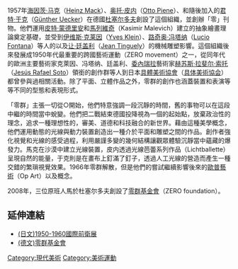 {{Link style|time=2015-12-12T07:12:16+00:00}}
1957年[[海因茨·马克|海因茨·马克]]（[[:en:Heinz_Mack|Heinz Mack]]）、[[奥托·皮内|奥托·皮内]]（[[:en:Otto_Piene|Otto Piene]]）、和隨後加入的[[君特·于克|君特·于克]]（[[:en:Günther_Uecker|Günther Uecker]]）在德國[[杜塞尔多夫|杜塞尔多夫]]創設了這個組織，並創辦「零」刊物。他們運用[[皮特·蒙德里安|皮特·蒙德里安]]和[[馬列維奇|馬列維奇]]（Kasimir Malevich）建立的抽象繪畫理論奠定基礎，並受到[[伊维斯·克莱因|伊维斯·克莱因]]（[[:en:Yves_Klein|Yves Klein]]）、[[路奇奥·冯塔纳|路奇奥·冯塔纳]]（[[:en:Lucio_Fontana|Lucio Fontana]]）等人的{{tsl|en|monochrome|單色繪畫}}以及[[让·廷盖利|让·廷盖利]]（[[:en:Jean_Tinguely|Jean Tinguely]]）的機械雕塑影響。這個組織後來發展成1950年代最重要的跨國藝術運動（ZERO movement）之一，從同年代的歐洲主要藝術家克萊因、冯塔纳、廷盖利、[[委內瑞拉|委內瑞拉]]藝術家[[赫苏斯·拉斐尔·索托|赫苏斯·拉斐尔·索托]]（[[:en:Jesús_Rafael_Soto|Jesús Rafael Soto]]）領銜的{{tsl|en|Kinetic art|動力藝術}}創作群等人到日本[[具體美術協會|具體美術協會]]（[[:jp:具体美術協会|具体美術協会]]）都曾參與過相關活動。除了平面、立體作品之外，零群的創作也涵蓋裝置和表演等等不同的型態和表現形式。

「零群」主張一切從○開始，他們特意強調一段沉靜的時間，舊的事物可以在這段中繼的時間當中蛻變。他們把二戰結束德國投降視為一個{{tsl|en|Stunde Null|時間零}}的起始點，放棄政治性的理念，追求一種理想性的，審美、道德和科技融合的新世界。藉由這種美學概念，他們運用動態的光線與動力裝置創造出一種介於平面和雕塑之間的作品。創作者強化視覺和光線的感受過程，利用嚴謹多變的幾何結構讓觀眾體驗沉靜當中蘊藏的爆發力。馬克在沙漠中建立光線裝置，皮内透過光線芭蕾系列作品（Lichtballette）呈現自然的能量，于克則是在畫布上釘滿了釘子，透過人工光線的營造而產生一種交錯的繁瑣視覺效果。1966年零群解散，但是他們的嘗試繼續影響後來的[[歐普藝術|歐普藝術]]（Op Art）以及{{tsl|en|Light Sculputure|光線雕塑}}概念。

2008年，三位原班人馬於杜塞尔多夫創設了[[零群基金會|零群基金會]]（ZERO foundation）。

==延伸連結==
*[https://web.archive.org/web/20081121014513/http://site-zero.net/_review/_195060/ (日文)1950-1960國際前衛展]
*[http://zerofoundation.de/ (德文)零群基金會] {{Wayback|url=http://zerofoundation.de/ |date=20210309194516 }}

[[Category:現代美術|Category:現代美術]]
[[Category:美術運動|Category:美術運動]]